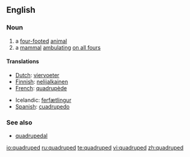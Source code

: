 ==English==
===Noun===
# a [[four-footed]] [[animal]]
# a [[mammal]] [[ambulating]] [[on all fours]]

====Translations====
{{top}}
*[[Dutch]]: [[viervoeter]] {{m}}
*[[Finnish]]: [[nelijalkainen]]
*[[French]]: [[quadrupède]] {{m}}
{{mid}}
*Icelandic: [[ferfætlingur]] {{m}}
*[[Spanish]]: [[cuadrupedo]] {{m}}
{{bottom}}

===See also===
*[[quadrupedal]]

[[io:quadruped]]
[[ru:quadruped]]
[[te:quadruped]]
[[vi:quadruped]]
[[zh:quadruped]]